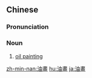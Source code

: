 {{also|油画}}
==Chinese==
{{zh-forms|s=油画}}

===Pronunciation===
{{zh-pron
|m=yóuhuà
|c=jau4 waa6-2
|mn=qz,tw:iû-ōe/xm:iû-ūi/xm,zz:iû-ōa
|cat=n
}}

===Noun===
{{zh-noun}}

# [[oil painting]]

[[zh-min-nan:油畫]]
[[hu:油畫]]
[[ja:油畫]]